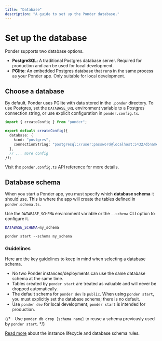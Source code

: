 ```yaml
---
title: "Database"
description: "A guide to set up the Ponder database."
---
```



# Set up the database

Ponder supports two database options.

- **PostgreSQL**: A traditional Postgres database server. Required for production and can be used for local development.
- **PGlite**: An embedded Postgres database that runs in the same process as your Ponder app. Only suitable for local development.

## Choose a database

By default, Ponder uses PGlite with data stored in the `.ponder` directory. To use Postgres, set the `DATABASE_URL` environment variable to a Postgres connection string, or use explicit configuration in `ponder.config.ts`.

```ts filename="ponder.config.ts"
import { createConfig } from "ponder";

export default createConfig({
  database: {
    kind: "postgres",
    connectionString: "postgresql://user:password@localhost:5432/dbname",
  },
  // ... more config
});
```

Visit the `ponder.config.ts` [API reference](/docs/api-reference/config#database) for more details.

## Database schema

When you start a Ponder app, you must specify which **database schema** it should use. This is where the app will create the tables defined in `ponder.schema.ts`.

Use the `DATABASE_SCHEMA` environment variable or the `--schema` CLI option to configure it.

<div className="code-columns">

```sh filename=".env.local"
DATABASE_SCHEMA=my_schema
```

```text filename="shell"
ponder start --schema my_schema
```

</div>

### Guidelines

Here are the key guidelines to keep in mind when selecting a database schema.

- No two Ponder instances/deployments can use the same database schema at the same time.
- Tables created by `ponder start` are treated as valuable and will never be dropped automatically.
- The default schema for `ponder dev` is `public`. When using `ponder start`, you must explicitly set the database schema; there is no default.
- Use `ponder dev` for local development; `ponder start` is intended for production.

{/* - Use `ponder db drop {schema name}` to reuse a schema previously used by `ponder start`. */}

[Read more](/docs/api-reference/database) about the instance lifecycle and database schema rules.
